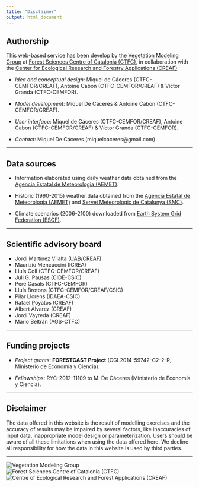 ```yaml
---
title: "Disclaimer"
output: html_document
---
```


## Authorship

This web-based service has been develop by the [Vegetation Modeling Group](http://vegmod.ctfc.cat/)
at [Forest Sciences Centre of Catalonia (CTFC)](http://www.ctfc.cat),
in collaboration with the
[Center for Ecological Research and Forestry Applications (CREAF)](http://www.creaf.cat/):

  + *Idea and conceptual design*: Miquel de Cáceres (CTFC-CEMFOR/CREAF), 
    Antoine Cabon (CTFC-CEMFOR/CREAF) & Víctor Granda (CTFC-CEMFOR).
  
  + *Model development*: Miquel De Cáceres & Antoine Cabon (CTFC-CEMFOR/CREAF).
  
  + *User interface*: Miquel de Cáceres (CTFC-CEMFOR/CREAF), 
    Antoine Cabon (CTFC-CEMFOR/CREAF) & Víctor Granda (CTFC-CEMFOR).
  
  + *Contact*: Miquel De Cáceres (miquelcaceres@gmail.com)

---

## Data sources

  + Information elaborated using daily weather data obtained from the
    [Agencia Estatal de Meteorologia (AEMET)](http://www.aemet.es).
    
  + Historic (1990-2015) weather data obtained from the
    [Agencia Estatal de Meteorologia (AEMET)](http://www.aemet.es) and
    [Servei Meteorologic de Catalunya (SMC)](http://www.meteo.cat).
  
  + Climate scenarios (2006-2100) downloaded from
    [Earth System Grid Federation (ESGF)](http://esgf.llnl.gov/).

---

## Scientific advisory board

  + Jordi Martínez Vilalta (UAB/CREAF)
  + Maurizio Mencuccini (ICREA)
  + Lluís Coll (CTFC-CEMFOR/CREAF)
  + Juli G. Pausas (CIDE-CSIC)
  + Pere Casals (CTFC-CEMFOR)
  + Lluís Brotons (CTFC-CEMFOR/CREAF/CSIC)
  + Pilar Llorens (IDAEA-CSIC)
  + Rafael Poyatos (CREAF)
  + Albert Álvarez (CREAF)
  + Jordi Vayreda (CREAF)
  + Mario Beltrán (AGS-CTFC)

---

## Funding projects

  + *Project grants*: **FORESTCAST Project** (CGL2014-59742-C2-2-R,
    Ministerio de Economía y Ciencia).

  + *Fellowships*: RYC-2012-11109 to M. De Cáceres (Ministerio de Economía y
    Ciencia).

---

## Disclaimer

The data offered in this website is the result of modelling exercises and the accuracy of results may be impaired by several factors, like inaccuracies of input data, inappropriate model design or parameterization. Users should be aware of all these limitations when using the data offered here. We decline all responsibility for how the data in this website is used by third parties.

---

![Vegetation Modeling Group](www/LOGO_Group.png)
![Forest Sciences Centre of Catalonia (CTFC)](www/logo_ctfc.png)
![Centre of Ecological Research and Forest Applications (CREAF)](www/logo_creaf.png)
